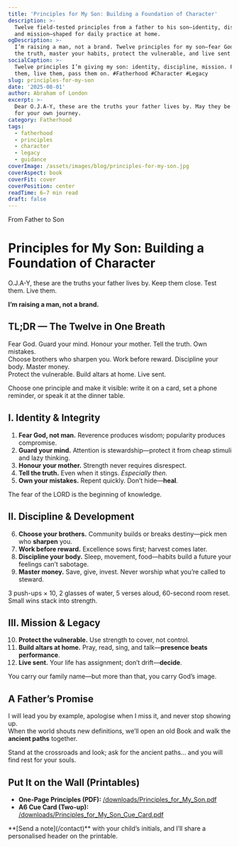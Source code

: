 ```yaml
---
title: 'Principles for My Son: Building a Foundation of Character'
description: >-
  Twelve field-tested principles from a father to his son—identity, discipline,
  and mission—shaped for daily practice at home.
ogDescription: >-
  I’m raising a man, not a brand. Twelve principles for my son—fear God, tell
  the truth, master your habits, protect the vulnerable, and live sent.
socialCaption: >-
  Twelve principles I’m giving my son: identity, discipline, mission. Print
  them, live them, pass them on. #Fatherhood #Character #Legacy
slug: principles-for-my-son
date: '2025-08-01'
author: Abraham of London
excerpt: >-
  Dear O.J.A-Y, these are the truths your father lives by. May they be a compass
  for your own journey.
category: Fatherhood
tags:
  - fatherhood
  - principles
  - character
  - legacy
  - guidance
coverImage: /assets/images/blog/principles-for-my-son.jpg
coverAspect: book
coverFit: cover
coverPosition: center
readTime: 6–7 min read
draft: false
---
```


<HeroEyebrow>From Father to Son</HeroEyebrow>

# Principles for My Son: Building a Foundation of Character

O.J.A-Y, these are the truths your father lives by. Keep them close. Test them. Live them.

<PullLine>
  <strong>I’m raising a man, not a brand.</strong>
</PullLine>

<Rule />

## TL;DR — The Twelve in One Breath
Fear God. Guard your mind. Honour your mother. Tell the truth. Own mistakes.  
Choose brothers who sharpen you. Work before reward. Discipline your body. Master money.  
Protect the vulnerable. Build altars at home. Live sent.

<Callout tone="key" title="One action today">
  Choose one principle and make it visible: write it on a card, set a phone reminder, or speak it at the dinner table.
</Callout>

<Rule />

## I. Identity & Integrity

1. **Fear God, not man.** Reverence produces wisdom; popularity produces compromise.  
2. **Guard your mind.** Attention is stewardship—protect it from cheap stimuli and lazy thinking.  
3. **Honour your mother.** Strength never requires disrespect.  
4. **Tell the truth.** Even when it stings. <em>Especially then.</em>  
5. **Own your mistakes.** Repent quickly. Don’t hide—<strong>heal</strong>.

<Verse cite="Proverbs 1:7">The fear of the LORD is the beginning of knowledge.</Verse>

<Rule />

## II. Discipline & Development

6. **Choose your brothers.** Community builds or breaks destiny—pick men who **sharpen** you.  
7. **Work before reward.** Excellence sows first; harvest comes later.  
8. **Discipline your body.** Sleep, movement, food—habits build a future your feelings can’t sabotage.  
9. **Master money.** Save, give, invest. Never worship what you’re called to steward.

<Note tone="info" title="Daily micro-rule (10 minutes)">
  3 push-ups × 10, 2 glasses of water, 5 verses aloud, 60-second room reset. Small wins stack into strength.
</Note>

<Rule />

## III. Mission & Legacy

10. **Protect the vulnerable.** Use strength to cover, not control.  
11. **Build altars at home.** Pray, read, sing, and talk—**presence beats performance**.  
12. **Live sent.** Your life has assignment; don’t drift—<strong>decide</strong>.

<PullLine subtle>
  You carry our family name—but more than that, you carry God’s image.
</PullLine>

<Rule />

## A Father’s Promise

I will lead you by example, apologise when I miss it, and never stop showing up.  
When the world shouts new definitions, we’ll open an old Book and walk the **ancient paths** together.

<Verse cite="Jeremiah 6:16">
  Stand at the crossroads and look; ask for the ancient paths… and you will find rest for your souls.
</Verse>

<Rule />

## Put It on the Wall (Printables)

- **One-Page Principles (PDF):** [/downloads/Principles_for_My_Son.pdf](/downloads/Principles_for_My_Son.pdf)  
- **A6 Cue Card (Two-up):** [/downloads/Principles_for_My_Son_Cue_Card.pdf](/downloads/Principles_for_My_Son_Cue_Card.pdf)

<Note tone="key" title="Want a personalised version?">
  **[Send a note](/contact)** with your child’s initials, and I’ll share a personalised header on the printable.
</Note>

<Rule />

<ShareRow
  text="Twelve principles for my son—identity, discipline, and mission. Print them, live them, pass them on."
  hashtags="Fatherhood,Character,Legacy"
/>
